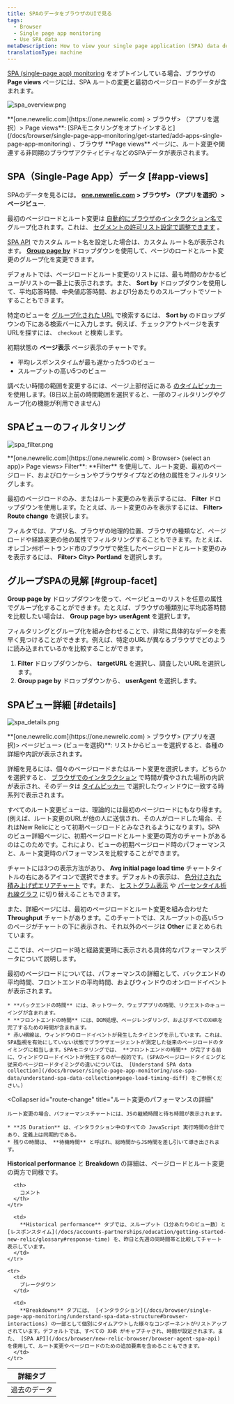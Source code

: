 ```yaml
---
title: SPAのデータをブラウザのUIで見る
tags:
  - Browser
  - Single page app monitoring
  - Use SPA data
metaDescription: How to view your single page application (SPA) data details in browser.
translationType: machine
---
```


[SPA (single-page app) monitoring](/docs/browser/single-page-app-monitoring/get-started/welcome-single-page-app-monitoring) をオプトインしている場合、ブラウザの **Page views** ページには、SPA ルートの変更と最初のページロードのデータが含まれます。

![spa_overview.png](./images/spa_overview.png "spa_overview.png")

<figcaption>
  **[one.newrelic.com](https://one.newrelic.com) > ブラウザ> （アプリを選択）> Page views**: [SPAモニタリングをオプトインすると](/docs/browser/single-page-app-monitoring/get-started/add-apps-single-page-app-monitoring) 、ブラウザ **Page views** ページに、ルート変更や関連する非同期のブラウザアクティビティなどのSPAデータが表示されます。
</figcaption>

## SPA（Single-Page App）データ [#app-views]

SPAのデータを見るには。 **[one.newrelic.com](https://one.newrelic.com) > ブラウザ> （アプリを選択）> ページビュー**.

最初のページロードとルート変更は [自動的にブラウザのインタラクション名で](/docs/browser/new-relic-browser/configuration/group-browser-metrics-urls#hierarchy) グループ化されます。これは、 [セグメントの許可リスト設定で調整できます](/docs/browser/new-relic-browser/installation-configuration/url-whitelists-grouping-browser-metrics) 。

[SPA API](/docs/browser/new-relic-browser/browser-agent-spa-api) でカスタム ルート名を設定した場合は、カスタム ルート名が表示されます。 [**Group page by**](/docs/browser/single-page-app-monitoring/use-spa-data/view-spa-data-new-relic-browser#group-facet) ドロップダウンを使用して、ページのロードとルート変更のグループ化を変更できます。

デフォルトでは、ページロードとルート変更のリストには、最も時間のかかるビューがリストの一番上に表示されます。また、 **Sort by** ドロップダウンを使用して、平均応答時間、中央値応答時間、および1分あたりのスループットでソートすることもできます。

特定のビューを [グループ化された URL](/docs/browser/new-relic-browser/configuration/group-browser-metrics-urls#hierarchy) で検索するには、 **Sort by** のドロップダウンの下にある検索バーに入力します。例えば、チェックアウトページを表すURLを探すには、 `checkout` と検索します。

初期状態の **ページ表示** ページ表示のチャートです。

* 平均レスポンスタイムが最も遅かった5つのビュー
* スループットの高い5つのビュー

調べたい時間の範囲を変更するには、ページ上部付近にある [のタイムピッカー](/docs/accounts-partnerships/education/getting-started-new-relic/glossary#time-picker) を使用します。(8日以上前の時間範囲を選択すると、一部のフィルタリングやグループ化の機能が利用できません)

## SPAビューのフィルタリング

![spa_filter.png](./images/spa_filter.png "spa_filter.png")

<figcaption>
  **[one.newrelic.com](https://one.newrelic.com) > Browser> (select an app)> Page views> Filter**: **Filter** を使用して、ルート変更、最初のページロード、およびロケーションやブラウザタイプなどの他の属性をフィルタリングします。
</figcaption>

最初のページロードのみ、またはルート変更のみを表示するには、 **Filter** ドロップダウンを使用します。たとえば、ルート変更のみを表示するには、 **Filter> Route change** を選択します。

フィルタでは、アプリ名、ブラウザの地理的位置、ブラウザの種類など、ページロードや経路変更の他の属性でフィルタリングすることもできます。たとえば、オレゴン州ポートランド市のブラウザで発生したページロードとルート変更のみを表示するには、 **Filter> City> Portland** を選択します。

## グループSPAの見解 [#group-facet]

**Group page by** ドロップダウンを使って、ページビューのリストを任意の属性でグループ化することができます。たとえば、ブラウザの種類別に平均応答時間を比較したい場合は、 **Group page by> userAgent** を選択します。

フィルタリングとグループ化を組み合わせることで、非常に具体的なデータを素早く見つけることができます。例えば、特定のURLが異なるブラウザでどのように読み込まれているかを比較することができます。

1. **Filter** ドロップダウンから、 **targetURL** を選択し、調査したいURLを選択します。
2. **Group page by** ドロップダウンから、 **userAgent** を選択します。

## SPAビュー詳細 [#details]

![spa_details.png](./images/spa_details.png "spa_details.png")

<figcaption>
  **[one.newrelic.com](https://one.newrelic.com) > ブラウザ> (アプリを選択)> ページビュー> (ビューを選択)**: リストからビューを選択すると、各種の詳細や内訳が表示されます。
</figcaption>

詳細を見るには、個々のページロードまたはルート変更を選択します。どちらかを選択すると、 [ブラウザでのインタラクション](/docs/browser/single-page-app-monitoring/understand-spa-data-structure#browser-interactions) で時間が費やされた場所の内訳が表示され、そのデータは [タイムピッカー](/docs/accounts-partnerships/education/getting-started-new-relic/glossary#time-picker) で選択したウィンドウに一致する時系列で表示されます。

すべてのルート変更ビューは、理論的には最初のページロードにもなり得ます。(例えば、ルート変更のURLが他の人に送信され、その人がロードした場合、それはNew Relicにとって初期ページロードとみなされるようになります)。SPA のビュー詳細ページに、初期ページロードとルート変更の両方のチャートがあるのはこのためです。これにより、ビューの初期ページロード時のパフォーマンスと、ルート変更時のパフォーマンスを比較することができます。

チャートには3つの表示方法があり、 **Avg initial page load time** チャートタイトルの右にあるアイコンで選択できます。デフォルトの表示は、 [色分けされた積み上げ式エリアチャート](/docs/apm/new-relic-apm/ui-functions/standard-dashboard-features) です。また、 [ヒストグラム表示](/docs/apm/applications-menu/features/histograms-viewing-data-distribution) や [パーセンタイル折れ線グラフ](/docs/apm/applications-menu/features/percentiles-comparing-ranked-data) に切り替えることもできます。

また、詳細ページには、最初のページロードとルート変更を組み合わせた **Throughput** チャートがあります。このチャートでは、スループットの高い5つのページがチャートの下に表示され、それ以外のページは **Other** にまとめられています。

ここでは、ページロード時と経路変更時に表示される具体的なパフォーマンスデータについて説明します。

<CollapserGroup>
  <Collapser
    id="page-load"
    title="初期ページロードパフォーマンスの詳細"
  >
    最初のページロードについては、パフォーマンスの詳細として、バックエンドの平均時間、フロントエンドの平均時間、およびウィンドウのオンロードイベントが表示されます。

    * **バックエンドの時間** には、ネットワーク、ウェブアプリの時間、リクエストのキューイングが含まれます。
    * **フロントエンドの時間** には、DOM処理、ページレンダリング、およびすべてのXHRを完了するための時間が含まれます。
    * 赤い横線は、ウィンドウのロードイベントが発生したタイミングを示しています。これは、SPA監視を有効にしていない状態でブラウザエージェントが測定した従来のページロードのタイミングに相当します。SPAモニタリングでは、 **フロントエンドの時間** が完了する前に、ウィンドウロードイベントが発生するのが一般的です。(SPAのページロードタイミングと従来のページロードタイミングの違いについては、 [Understand SPA data collection](/docs/browser/single-page-app-monitoring/use-spa-data/understand-spa-data-collection#page-load-timing-diff) をご参照ください。)
  </Collapser>

  <Collapser
    id="route-change"
    title="ルート変更のパフォーマンスの詳細"
  >
    ルート変更の場合、パフォーマンスチャートには、JSの継続時間と待ち時間が表示されます。

    * **JS Duration** は、インタラクション中のすべての JavaScript 実行時間の合計であり、定義上は同期的である。
    * 残りの時間は、 **待機時間** と呼ばれ、総時間からJS時間を差し引いて導き出されます。
  </Collapser>
</CollapserGroup>

**Historical performance** と **Breakdown** の詳細は、ページロードとルート変更の両方で同様です。

<table>
  <thead>
    <tr>
      <th style={{ width: "150px" }}>
        詳細タブ
      </th>

      <th>
        コメント
      </th>
    </tr>
  </thead>

  <tbody>
    <tr>
      <td>
        過去のデータ
      </td>

      <td>
        **Historical performance** タブでは、スループット（1分あたりのビュー数）と [レスポンスタイム](/docs/accounts-partnerships/education/getting-started-new-relic/glossary#response-time) を、昨日と先週の同時間帯と比較してチャート表示しています。
      </td>
    </tr>

    <tr>
      <td>
        ブレークダウン
      </td>

      <td>
        **Breakdowns** タブには、 [インタラクション](/docs/browser/single-page-app-monitoring/understand-spa-data-structure#browser-interactions) の一部として個別にタイムアウトした様々なコンポーネントがリストアップされています。デフォルトでは、すべての XHR がキャプチャされ、時間が設定されます。また、 [SPA API](/docs/browser/new-relic-browser/browser-agent-spa-api) を使用して、ルート変更やページロードのための追加要素を含めることもできます。
      </td>
    </tr>
  </tbody>
</table>